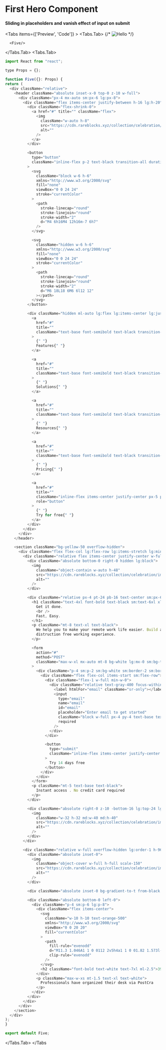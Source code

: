 

# First Hero Component

#### Sliding in placeholders and vanish effect of input on submit

<Tabs items={['Preview', 'Code']}  >
  <Tabs.Tab>
 {/* ![Hello](/contact.png) */}

      <Five/>

  </Tabs.Tab>
  <Tabs.Tab>
  ```js copy
import React from "react";

type Props = {};

function Five({}: Props) {
  return (
    <div className="relative">
      <header className="absolute inset-x-0 top-0 z-10 w-full">
        <div className="px-4 mx-auto sm:px-6 lg:px-8">
          <div className="flex items-center justify-between h-16 lg:h-20">
            <div className="flex-shrink-0">
              <a href="#" title="" className="flex">
                <img
                  className="w-auto h-8"
                  src="https://cdn.rareblocks.xyz/collection/celebration/images/hero/3/logo.svg"
                  alt=""
                />
              </a>
            </div>

            <button
              type="button"
              className="inline-flex p-2 text-black transition-all duration-200 rounded-md lg:hidden focus:bg-gray-100 hover:bg-gray-100"
            >
              <svg
                className="block w-6 h-6"
                xmlns="http://www.w3.org/2000/svg"
                fill="none"
                viewBox="0 0 24 24"
                stroke="currentColor"
              >
                <path
                  stroke-linecap="round"
                  stroke-linejoin="round"
                  stroke-width="2"
                  d="M4 6h16M4 12h16m-7 6h7"
                />
              </svg>

              <svg
                className="hidden w-6 h-6"
                xmlns="http://www.w3.org/2000/svg"
                fill="none"
                viewBox="0 0 24 24"
                stroke="currentColor"
              >
                <path
                  stroke-linecap="round"
                  stroke-linejoin="round"
                  stroke-width="2"
                  d="M6 18L18 6M6 6l12 12"
                ></path>
              </svg>
            </button>

            <div className="hidden ml-auto lg:flex lg:items-center lg:justify-center lg:space-x-10">
              <a
                href="#"
                title=""
                className="text-base font-semibold text-black transition-all duration-200 hover:text-opacity-80"
              >
                {" "}
                Features{" "}
              </a>

              <a
                href="#"
                title=""
                className="text-base font-semibold text-black transition-all duration-200 hover:text-opacity-80"
              >
                {" "}
                Solutions{" "}
              </a>

              <a
                href="#"
                title=""
                className="text-base font-semibold text-black transition-all duration-200 hover:text-opacity-80"
              >
                {" "}
                Resources{" "}
              </a>

              <a
                href="#"
                title=""
                className="text-base font-semibold text-black transition-all duration-200 hover:text-opacity-80"
              >
                {" "}
                Pricing{" "}
              </a>

              <a
                href="#"
                title=""
                className="inline-flex items-center justify-center px-5 py-2.5 text-base font-semibold transition-all duration-200 rounded-full bg-orange-500 text-white hover:bg-orange-600 focus:bg-orange-600"
                role="button"
              >
                {" "}
                Try for free{" "}
              </a>
            </div>
          </div>
        </div>
      </header>

      <section className="bg-yellow-50 overflow-hidden">
        <div className="flex flex-col lg:flex-row lg:items-stretch lg:min-h-[800px]">
          <div className="relative flex items-center justify-center w-full lg:order-2 lg:w-7/12">
            <div className="absolute bottom-0 right-0 hidden lg:block">
              <img
                className="object-contain w-auto h-48"
                src="https://cdn.rareblocks.xyz/collection/celebration/images/hero/3/curved-lines.png"
                alt=""
              />
            </div>

            <div className="relative px-4 pt-24 pb-16 text-center sm:px-6 md:px-24 2xl:px-32 lg:py-24 lg:text-left">
              <h1 className="text-4xl font-bold text-black sm:text-6xl xl:text-8xl">
                Get it done.
                <br />
                Fast, Easy.
              </h1>
              <p className="mt-8 text-xl text-black">
                We help you to make your remote work life easier. Build a
                distruction free working experience.
              </p>

              <form
                action="#"
                method="POST"
                className="max-w-xl mx-auto mt-8 bg-white lg:mx-0 sm:bg-transparent lg:mt-12 rounded-xl"
              >
                <div className="p-4 sm:p-2 sm:bg-white sm:border-2 sm:border-transparent sm:rounded-full sm:focus-within:border-orange-500 sm:focus-within:ring-1 sm:focus-within:ring-orange-500">
                  <div className="flex flex-col items-start sm:flex-row">
                    <div className="flex-1 w-full min-w-0">
                      <div className="relative text-gray-400 focus-within:text-gray-600">
                        <label htmlFor="email" className="sr-only"></label>
                        <input
                          type="email"
                          name="email"
                          id="email"
                          placeholder="Enter email to get started"
                          className="block w-full px-4 py-4 text-base text-center text-black placeholder-gray-500 transition-all duration-200 border-transparent rounded-full sm:text-left focus:border-transparent focus:ring-0 caret-orange-500"
                          required
                        />
                      </div>
                    </div>

                    <button
                      type="submit"
                      className="inline-flex items-center justify-center w-full px-4 py-4 mt-4 font-semibold text-white transition-all duration-200 bg-orange-500 border border-transparent rounded-full sm:w-auto sm:ml-4 sm:mt-0 hover:bg-orange-600 focus:bg-orange-600"
                    >
                      Try 14 days free
                    </button>
                  </div>
                </div>
              </form>
              <p className="mt-5 text-base text-black">
                Instant access . No credit card required
              </p>
            </div>

            <div className="absolute right-0 z-10 -bottom-16 lg:top-24 lg:-left-20">
              <img
                className="w-32 h-32 md:w-40 md:h-40"
                src="https://cdn.rareblocks.xyz/collection/celebration/images/hero/3/circular-text.png"
                alt=""
              />
            </div>
          </div>

          <div className="relative w-full overflow-hidden lg:order-1 h-96 lg:h-auto lg:w-5/12">
            <div className="absolute inset-0">
              <img
                className="object-cover w-full h-full scale-150"
                src="https://cdn.rareblocks.xyz/collection/celebration/images/hero/3/man-working-on-laptop.jpg"
                alt=""
              />
            </div>

            <div className="absolute inset-0 bg-gradient-to-t from-black via-transparent to-transparent"></div>

            <div className="absolute bottom-0 left-0">
              <div className="p-4 sm:p-6 lg:p-8">
                <div className="flex items-center">
                  <svg
                    className="w-10 h-10 text-orange-500"
                    xmlns="http://www.w3.org/2000/svg"
                    viewBox="0 0 20 20"
                    fill="currentColor"
                  >
                    <path
                      fill-rule="evenodd"
                      d="M11.3 1.046A1 1 0 0112 2v5h4a1 1 0 01.82 1.573l-7 10A1 1 0 018 18v-5H4a1 1 0 01-.82-1.573l7-10a1 1 0 011.12-.38z"
                      clip-rule="evenodd"
                    />
                  </svg>
                  <h2 className="font-bold text-white text-7xl ml-2.5">395</h2>
                </div>
                <p className="max-w-xs mt-1.5 text-xl text-white">
                  Professionals have organized their desk via PostCra
                </p>
              </div>
            </div>
          </div>
        </div>
      </section>
    </div>
  );
}

export default Five;

```
  </Tabs.Tab>
</Tabs

>

```

```
